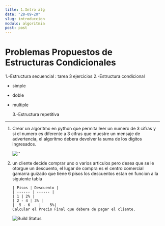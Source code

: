 ```yaml
---
title: 1.Intro alg
date: "28-09-20"
slug: introduccion
modulo: algoritmia
post: post
---
```


# Problemas Propuestos de Estructuras Condicionales

1.-Estructura secuencial : tarea 3 ejercicios
2.-Estructura condicional

- simple
- doble
- multiple

  3.-Estructura repetitiva

---

1.  Crear un algoritmo en python que permita leer un numero de 3 cifras y si el numero es diferente a 3 cifras que muestre un mensaje de advertencia, el algoritmo debera devolver la suma de los digitos ingresados.

    ![''](https://lh3.googleusercontent.com/IPr9mO11I1FEuSEw7FRytf_GrO38dzJNB7GP_KoJgyDBE4TviDw0ybn0XZRKxVFQkMwGMlcm_FFJCUBW_BBV1Cis99-Oo3e_rwUJbUXlcTbz-2PvHNteZePdsIjdd6n-1EBCXLKxWQ6PfhIEtGDvkG1Ddh4lo4XAulEbjR6lQTCtyTLIFYKPrfi51zoEMFCZQmY-ybqbR18GvQ3tamsOWMKY6j_wHmPOhWhQ9OTsceaEgF1YSv20QCZPAVL1AFcBKLFZjLhUmPl6v3Gsj1itIbE84AlGiZ4mxKEmifwFZfkwJCodinfbbu1JgTpGVAh8lH0ECRxQ00ATROMdElANMlmXiffLijIAopBriNJvjhekZjBrZjnRuNK8RdV1AghzyjCpKhNoQPU4G-JprS3UQy3iX0icKs0yKkPSFTtcMbmGpHBwYBxy77RLJZ59XIegQCJaSqKOrcUou23Q1qLPyRHJRnxvqkJshYOoWnYuoybV006KSi0dl8ide_OoCccz17sTIi1ktcRi2mnAk_Lh4Lgy7rNEYjaQfvttGkW8ylU69FKQYrtS9ko8kU_JbfPSWwEmPcqAzNEP-mz4URHLjKGz4Crm2TQ_WhyWg72fDno--LafbeIEoxWL9j_RDQNtEzdkUN34rec68QJJBugoAJM0UDCvRrL8xZlOmkY83Zpe-8RcYYynoTduIb9u5g=w1132-h577-no?authuser=0)

2.  un cliente decide comprar uno o varios articulos pero desea que se le otorgue un descuento, el lugar de compra es el centro comercial gamarra guizado que tiene 6 pisos los descuentos estan en funcion a la siguiente tabla

        | Pisos | Descuento |
        | ------ | ------ |
        | 1 | 2% |
        | 2 - 4 | 3% |
        |  5 - 6    |    5%|
        Calcular el Precio Final que debera de pagar el cliente.

    ![Build Status](https://lh3.googleusercontent.com/1FbhynasQupw30W0TZm47A32lXD3S1CjghW91nPhz1nd6XUsWyl5hfTciCjcCQXU94vZoCYSfNIAnyIhUB_oHGSCJQUCwJG2IFCcOqLH0P5Qzv0m-0erfUwmf1D-4kd6En0OtLP0GBCdj7DuSaTTh3qjNQl_gVkq1g9tJwN67PI3oJVSjAHq0WIxAUMq5WHmfP8wCN2DG_vsxaKqCMAr064e05M7Es3T-IY0hnOET3kbecwTulm5giY5wmWZw4BdNJDZNaIvLlGzXlxHnLeHwhdca1Lb6M-ptWZkHa1DYYIKfJ5FE4A_jSFl3tJTtKYpF1_9jEUs_V4tngESv8cwmiu_W8OHu8scUSQxTrRtWjB-P059oYbyuY3JwG36YHq4lA4yuv3r5w1fYROwoOz6Ya4fqLx_xjsJwtJBE_K4I6cBzFm7vYugMDKir7WGD927wFg7F3z7D2nhZqmBzIsj8oQ8LB6K9JPLHLxpU7zRyu8ZRha_5zH-FdhSVfXhPM6KesPuhqtlL-t94tmnmyykf13Q0zCVOjGceRAEO9eKQgNj4XFFX0AFV-sheg85dJ0sJSZkvgnQiD-CNYT-T22RnvC714-K6KhjtpywLkP3Zqaqsgs_vb733RIvLHe5AdfKzdgVDvdQyEYlZDRFgttvWwX7kwbd8iuomn_kpkfLwfGg7GFk91HvIdGrwy1ZtQ=w1132-h643-no?authuser=0)

